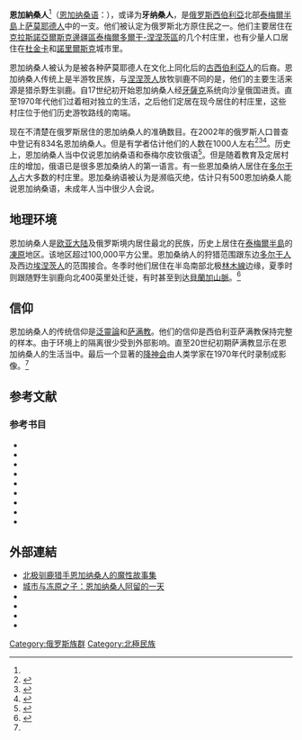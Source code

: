 {{Infobox ethnic group
| group        = 恩加纳桑人<br/>{{lang|nio|няа}}
| image        = [[File:Ngasani.jpg|220px]]
| image_caption= 1927年时的恩加纳桑人
| population   = 约1000<ref name="Ziker2010"/>
| region1      = {{RUS}}
| pop1         = 834（2002年）
| ref1         = 
| region2      = {{UKR}}
| pop2         = 44（2001年）
| ref2         = <ref name="2001.ukrcensus"/>
| languages    = [[恩加納桑語|恩加納桑語]]、[[俄语|俄语]]
| religions    = [[泛靈論|泛靈論]]、[[萨满教|萨满教]]、[[俄罗斯正教会|俄罗斯正教会]]
| related      = 其他[[萨莫耶德人|萨莫耶德人]]（[[塞爾庫普人|塞爾庫普人]]、[[埃涅茨人|埃涅茨人]]、[[涅涅茨人|涅涅茨人]]）
| footnotes    = 
}}
'''恩加納桑人'''<ref name="中译"/>（[[恩加纳桑语|恩加纳桑语]]：{{lang|nio|няа}}），或译为'''牙纳桑人'''，是[[俄罗斯|俄罗斯]][[西伯利亞|西伯利亞]]北部[[泰梅爾半島|泰梅爾半島]]上[[萨莫耶德人|萨莫耶德人]]中的一支。他们被认定为俄罗斯北方原住民之一。他们主要居住在[[克拉斯諾亞爾斯克邊疆區|克拉斯諾亞爾斯克邊疆區]][[泰梅爾多爾干-涅涅茨區|泰梅爾多爾干-涅涅茨區]]的几个村庄里，也有少量人口居住在[[杜金卡|杜金卡]]和[[諾里爾斯克|諾里爾斯克]]城市里。

恩加纳桑人被认为是被各种萨莫耶德人在文化上同化后的[[古西伯利亞語言|古西伯利亞人]]的后裔。恩加纳桑人传统上是半游牧民族，与[[涅涅茨人|涅涅茨人]]放牧驯鹿不同的是，他们的主要生活来源是猎杀野生驯鹿。自17世纪初开始恩加纳桑人经[[牙薩克|牙薩克]]系统向沙皇俄国进贡。直至1970年代他们过着相对独立的生活，之后他们定居在现今居住的村庄里，这些村庄位于他们历史游牧路线的南端。

现在不清楚在俄罗斯居住的恩加纳桑人的准确数目。在2002年的俄罗斯人口普查中登记有834名恩加纳桑人。但是有学者估计他们的人数在1000人左右<ref>{{harvp|Ziker|1998}}</ref><ref>{{harvp|Ziker|2002}}</ref><ref name="Ziker2010">{{harvp|Ziker|2010}}</ref>。历史上，恩加纳桑人当中仅说恩加纳桑语和泰梅尔皮钦俄语<ref>{{harvp|Stern|2005}}</ref>。但是随着教育及定居村庄的增加，俄语已是很多恩加桑纳人的第一语言。有一些恩加桑纳人居住在[[多尔干人|多尔干人]]占大多数的村庄里。恩加桑纳语被认为是濒临灭绝，估计只有500恩加纳桑人能说恩加纳桑语，未成年人当中很少人会说。

== 地理环境 ==
恩加纳桑人是[[欧亚大陆|欧亚大陆]]及俄罗斯境内居住最北的民族，历史上居住在[[泰梅爾半島|泰梅爾半島]]的[[凍原|凍原]]地区。该地区超过100,000平方公里。恩加桑纳人的狩猎范围跟东边[[多尔干人|多尔干人]]及西边[[埃涅茨人|埃涅茨人]]的范围接合。冬季时他们居住在半岛南部北极[[林木線|林木線]]边缘，夏季时则跟随野生驯鹿向北400英里处迁徙，有时甚至到达[[貝蘭加山脈|貝蘭加山脈]]。<ref name="harvp|Stern|2005|p=290">{{harvp|Stern|2005|p=290}}</ref>

== 信仰 ==
恩加纳桑人的传统信仰是[[泛靈論|泛靈論]]和[[萨满教|萨满教]]。他们的信仰是西伯利亚萨满教保持完整的样本。由于环境上的隔离很少受到外部影响。直至20世纪初期萨满教显示在恩加纳桑人的生活当中。最后一个显著的[[降神会|降神会]]由人类学家在1970年代时录制成影像。<ref name="Hajdú"/>

== 参考文献 ==
{{Reflist|30em|refs=
<ref name="2001.ukrcensus">{{cite web | url = http://2001.ukrcensus.gov.ua/results/nationality_population/nationality_popul1/select_5/?botton=cens_db&box=5.1W&k_t=00&p=75&rz=1_1&rz_b=2_1%20%20%20&n_page=4 | title = Розподіл населення за національністю та рідною мовою | language = uk | publisher = Державний комітет статистики України | accessdate = 2020-08-29 | archive-date = 2020-07-23 | archive-url = https://web.archive.org/web/20200723113448/http://2001.ukrcensus.gov.ua/results/nationality_population/nationality_popul1/select_5/?botton=cens_db&box=5.1W&k_t=00&p=75&rz=1_1&rz_b=2_1%20%20%20&n_page=4 | dead-url = no }}</ref>

<ref name="中译">{{cite web | url = http://220.228.59.188/refbook/ShowDetail.aspx?Table=CRFDOTHERINFO&ShowField=Content&TitleField=Title-ShowTitle&Field=OTHERID&Value=R20060810400A000077 | title = 民族词典 - 附录五: 世界民族名称英汉对照表 | author = 《民族词典》编辑委员会：陈永龄，宋蜀华，金天明，李毅夫等 | quote = Nganasans 的译名为恩加纳桑人 | language = zh | publisher = 上海辞书出版社 | date = 1987-06 | accessdate = 2020-08-19 | archive-date = 2017-03-05 | archive-url = https://web.archive.org/web/20170305002036/http://220.228.59.188/refbook/ShowDetail.aspx?Table=CRFDOTHERINFO&ShowField=Content&TitleField=Title-ShowTitle&Field=OTHERID&Value=R20060810400A000077 | dead-url = no }}</ref>

<ref name="Hajdú">{{Cite book|url=https://www.worldcat.org/oclc/3220067|title=Uráli népek : nyelvrokonaink kultúrája és hagyományai|date=1975|publisher=Corvina|others=Hajdú, Péter, 1923-2002.|isbn=978-963-13-0900-3|location=Budapest|oclc=3220067}}</ref>
}}

=== 参考书目 ===
{{refbegin}}
*{{cite journal |last=Chard |first=Chester S. |year=1963 |title=The Nganasan: wild reindeer hunters of the Taimyr Peninsula |url=https://archive.org/details/sim_arctic-anthropology_1963_1_2/page/105 |journal=Arctic Anthropology |volume=1 |issue=2 |pages=105–121 |jstor=40315565 |ref=harv}}
*{{cite book |last=Dolgikh |first=B. O. |year=1962 |chapter=On the Origin of the Nganasans |title=Studies in Siberian Ethnogenesis |publisher=University of Toronto Press |ref=harv}}
*{{cite book |last=Forsyth |first=James |year=1994 |url=https://books.google.com/books?id=nzhq85nPrdsC&lpg=PP1 |title=A History of the Peoples of Siberia: Russia's North Asian Colony 1581–1990 |publisher=Cambridge University Press |isbn=9780521477710 |ref=harv}}
*{{cite book |last1=Johnson |first1=Allen W. |first2=Timothy K. |last2=Earle |year=2000 |title=The Evolution of Human Societies: from Foraging Group to Agrarian State |edition=2nd |location=Stanford, CA |publisher=Stanford University Press |isbn=9780804740326 |ref=harv}}
*{{cite book |last=Popov |first=A. A. |year=1966 |title=The Nganasan: The Material Culture of the Tavgi Samoyeds |location=Bloomington, IN |publisher=Indiana University Publications |ref=harv}}
*{{cite journal |last=Stern |first=Dieter |year=2005 |url=https://ugent.academia.edu/DieterStern/Papers/1013371/Taimyr_pidgin_Russian_govorka_ |title=Taimyr Pidgin Russian (Govorka) |journal=Russian Linguistics |volume=29 |issue=3 |pages=289–318 |doi=10.1007/s11185-005-8376-3 |ref=harv}}
*{{cite book |last=Ziker |first=John |year=1998 |chapter=Kinship and exchange among the Dolgan and Nganasan of Northern Siberia |title=Research in Economic Anthropology |volume=19 |editor=Barry L. Isaac |isbn=978-0-7623-0446-2 |publisher=Emerald Group |location=Bingley, UK |ref=harv}}
*{{cite book |last=Ziker |first=John |year=2002 |url=http://www.siberian-studies.org/publications/PDF/plziker.pdf |chapter=Land use and economic change among the Dolgan and the Nganasan |title=People and the Land: Pathways to Reform in Post Soviet Siberia |publisher=Dietrich Reimer Verlag |ref=harv |access-date=2020-08-29 |archive-date=2019-07-17 |archive-url=https://web.archive.org/web/20190717162744/http://www.siberian-studies.org/publications/PDF/plziker.pdf |dead-url=no }}
*{{cite journal |last=Ziker |first=John |year=2010 |title=Changing gender roles and economies in Taimyr |journal=Anthropology of East Europe Review |volume=28 |issue=2 |pages=102–119 |url=http://scholarworks.boisestate.edu/cgi/viewcontent.cgi?article=1078&context=anthro_facpubs |ref=harv |access-date=2020-08-29 |archive-date=2016-03-04 |archive-url=https://web.archive.org/web/20160304043036/http://scholarworks.boisestate.edu/cgi/viewcontent.cgi?article=1078&context=anthro_facpubs |dead-url=no }}
{{refend}}

==外部連結==
{{commonscat|Nganasan people}}
* [https://site.douban.com/xiaowangluzhu/widget/notes/9321039/note/542725271/ 北极驯鹿猎手恩加纳桑人的魔性故事集] {{Wayback|url=https://site.douban.com/xiaowangluzhu/widget/notes/9321039/note/542725271/ |date=20210708085621 }} {{zh}}
* [http://tsrus.cn/lvyou/2017/08/12/658605 城市与冻原之子：恩加纳桑人阿留的一天] {{Wayback|url=http://tsrus.cn/lvyou/2017/08/12/658605 |date=20210708085623 }} {{zh}}
* {{cite web |last=Helimski |first=Eugene |work=Shamanhood: The Endangered Language of Ritual, conference at the Centre for Advanced Study, 19–23 June 1999, Oslo |title=Nganasan shamanistic tradition: observation and hypotheses |url=http://helimski.com/2.221.doc |deadurl=yes |archiveurl=https://web.archive.org/web/20081219201024/http://helimski.com/2.221.doc |archivedate=2008年12月19日 }}
* {{cite web |last=Lintrop |first=Aado |title=The Nganasan Shamans from Kosterkin family |work=Studies in Siberian Shamanism and Religions of the Ugric-Samoyedic Peoples |publisher=Folk Belief and Media Group of the Estonian Literary Museum |url=http://haldjas.folklore.ee/~aado/dyuk.htm |access-date=2010-08-08 |archive-date=2009-01-02 |archive-url=https://web.archive.org/web/20090102165601/http://haldjas.folklore.ee/~aado/dyuk.htm |dead-url=no }}
* {{cite journal |last=Lintrop |first=Aado |title=The Incantations of Tubyaku Kosterkin |journal=Electronic Journal of Folklore |volume=2 |issn=1406-0949 |url=http://haldjas.folklore.ee/folklore/vol2/tubinc.htm |date=December 1996 |access-date=2010-08-08 |archive-date=2010-07-06 |archive-url=https://web.archive.org/web/20100706104053/http://haldjas.folklore.ee/folklore/vol2/tubinc.htm |dead-url=no }}
* {{cite web |last=Lintrop |first=Aado |title=The Clean Tent Rite |work=Studies in Siberian Shamanism and Religions of the Finno-Ugrian Peoples |publisher=Folk Belief and Media Group of the Estonian Literary Museum |url=http://haldjas.folklore.ee/~aado/tent.htm |access-date=2010-08-08 |archive-date=2009-06-06 |archive-url=https://web.archive.org/web/20090606080516/http://haldjas.folklore.ee/~aado/tent.htm |dead-url=no }}

{{Uralic peoples}}
{{俄羅斯民族}}
{{Authority control}}

[[Category:俄罗斯族群|Category:俄罗斯族群]]
[[Category:北極民族|Category:北極民族]]
